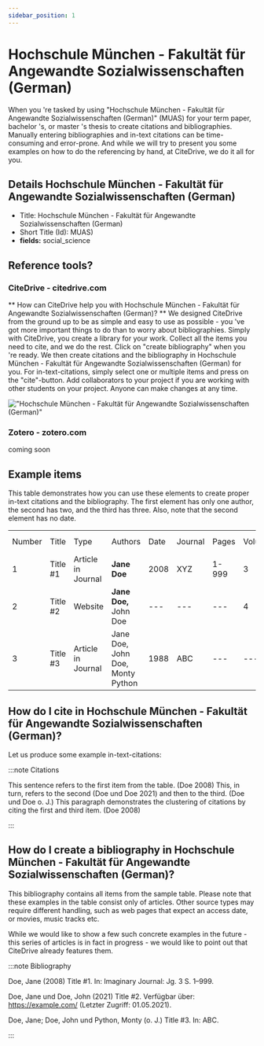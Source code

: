 ```yaml
---
sidebar_position: 1
---
```


# Hochschule München - Fakultät für Angewandte Sozialwissenschaften (German)

When you 're tasked by using "Hochschule München - Fakultät für Angewandte Sozialwissenschaften (German)" (MUAS) for your term paper, bachelor 's, or master 's thesis to create citations and bibliographies.
Manually entering bibliographies and in-text citations can be time-consuming and error-prone. And while we will try to present you some examples on how to do the referencing by hand, at CiteDrive, we do it all for you.

## Details  Hochschule München - Fakultät für Angewandte Sozialwissenschaften (German)
* Title: Hochschule München - Fakultät für Angewandte Sozialwissenschaften (German)
* Short Title (Id): MUAS)
* **fields:** social_science

## Reference tools?
### CiteDrive - citedrive.com
** How can CiteDrive help you with Hochschule München - Fakultät für Angewandte Sozialwissenschaften (German)? **
We designed CiteDrive from the ground up to be as simple and easy to use as possible - you 've got more important things to do than to worry about bibliographies. Simply with CiteDrive, you create a library for your work. Collect all the items you need to cite, and we do the rest. Click on "create bibliography" when you 're ready. We then create citations and the bibliography in Hochschule München - Fakultät für Angewandte Sozialwissenschaften (German) for you. For in-text-citations, simply select one or multiple items and press on the "cite"-button. Add collaborators to your project if you are working with other students on your project. Anyone can make changes at any time.


!["Hochschule München - Fakultät für Angewandte Sozialwissenschaften (German)"](images/hochschule-munchen--fakultat-fur-angewandte-sozialwissenschaften-german.svg "Choose Hochschule München - Fakultät für Angewandte Sozialwissenschaften (German) in the CiteDrive App")

### Zotero - zotero.com

coming soon

## Example items

This table demonstrates how you can use these elements to create proper in-text citations and the bibliography. The first element has only one author, the second has two, and the third has three. Also, note that the second element has no date.


<table>
  <tr>
   <td>Number
   </td>
   <td>Title
   </td>
   <td>Type
   </td>
   <td>Authors
   </td>
   <td>Date
   </td>
   <td>Journal
   </td>
   <td>Pages
   </td>
   <td>Volume
   </td>
   <td>Issue
   </td>
   <td>Access Date
   </td>
  </tr>
  <tr>
   <td>1
   </td>
   <td>Title #1
   </td>
   <td>Article in Journal
   </td>
   <td><strong>Jane Doe</strong>
   </td>
   <td>2008
   </td>
   <td>XYZ
   </td>
   <td>1-999
   </td>
   <td>3
   </td>
   <td>2
   </td>
   <td>--
   </td>
  </tr>
  <tr>
   <td>
2
   </td>
   <td>Title #2
   </td>
   <td>Website
   </td>
   <td><strong>Jane Doe, </strong>John Doe
   </td>
   <td>---
   </td>
   <td>---
   </td>
   <td>---
   </td>
   <td>4
   </td>
   <td>---
   </td>
   <td>2020-05-01
   </td>
  </tr>
  <tr>
   <td>3
   </td>
   <td>Title #3
   </td>
   <td>Article in Journal
   </td>
   <td>Jane Doe, John Doe, Monty Python
   </td>
   <td>1988
   </td>
   <td>ABC
   </td>
   <td>---
   </td>
   <td>---
   </td>
   <td>16
   </td>
   <td>---
   </td>
  </tr>
</table>



## How do I cite in  Hochschule München - Fakultät für Angewandte Sozialwissenschaften (German)?

Let us produce some example in-text-citations:

:::note Citations


This sentence refers to the first item from the table. (Doe 2008) This, in turn, refers to the second (Doe und Doe 2021)
and then to the third.  (Doe und Doe o. J.)
This paragraph demonstrates the clustering of citations by citing the first and third item. (Doe 2008)

:::

## How do I create a bibliography in Hochschule München - Fakultät für Angewandte Sozialwissenschaften (German)?

This bibliography contains all items from the sample table. Please note that these examples in the table consist only of articles. Other source types may require different handling, such as web pages that expect an access date, or movies, music tracks etc.

While we would like to show a few such concrete examples in the future - this series of articles is in fact in progress - we would like to point out that CiteDrive already features them.

:::note Bibliography

Doe, Jane (2008) Title #1. In: Imaginary Journal: Jg. 3 S. 1–999.

Doe, Jane und Doe, John  (2021) Title #2. Verfügbar über: https://example.com/ (Letzter Zugriff: 01.05.2021).

Doe, Jane; Doe, John und Python, Monty (o. J.) Title #3. In: ABC.



:::


        